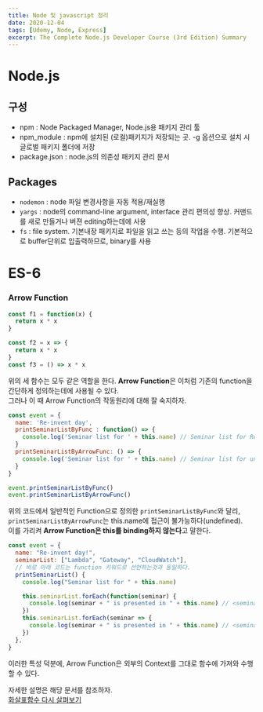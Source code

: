 ```yaml
---
title: Node 및 javascript 정리
date: 2020-12-04
tags: [Udemy, Node, Express]
excerpt: The Complete Node.js Developer Course (3rd Edition) Summary
---
```


# Node.js

## 구성

- npm : Node Packaged Manager, Node.js용 패키지 관리 툴
- npm_module : npm에 설치된 (로컬)패키지가 저장되는 곳. -g 옵션으로 설치 시 글로벌 패키지 폴더에 저장
- package.json : node.js의 의존성 패키지 관리 문서

## Packages

- `nodemon` : node 파일 변경사항을 자동 적용/재실행
- `yargs` : node의 command-line argument, interface 관리 편의성 향상. 커맨드를 새로 만들거나 버젼 editing하는데에 사용
- `fs` : file system. 기본내장 패키지로 파일을 읽고 쓰는 등의 작업을 수행. 기본적으로 buffer단위로 입출력하므로, binary를 사용

# ES-6

### Arrow Function

```javascript
const f1 = function(x) {
  return x * x
}

const f2 = x => {
  return x * x
}
const f3 = () => x * x
```

위의 세 함수는 모두 같은 역할을 한다. **Arrow Function**은 이처럼 기존의 function을 간단하게 정의하는데에 사용될 수 있다.  
그러나 이 때 Arrow Function의 작동원리에 대해 잘 숙지하자.

```javascript
const event = {
  name: 'Re-invent day',
  printSeminarListByFunc : function() => {
    console.log('Seminar list for ' + this.name) // Seminar list for Re-invent day
  }
  printSeminarListByArrowFunc: () => {
    console.log('Seminar list for ' + this.name) // Seminar list for undefined
  }
}

event.printSeminarListByFunc()
event.printSeminarListByArrowFunc()
```

위의 코드에서 일반적인 Function으로 정의한 `printSeminarListByFunc`와 달리, `printSeminarListByArrowFunc`는 this.name에 접근이 불가능하다(undefined).  
이를 가리켜 **Arrow Function은 this를 binding하지 않는다**고 말한다.

```javascript
const event = {
  name: "Re-invent day!",
  seminarList: ["Lambda", "Gateway", "CloudWatch"],
  // 바로 아래 코드는 function 키워드로 선언하는것과 동일하다.
  printSeminarList() {
    console.log("Seminar list for " + this.name)

    this.seminarList.forEach(function(seminar) {
      console.log(seminar + " is presented in " + this.name) // <seminar name> is presented in undefined
    })
    this.seminarList.forEach(seminar => {
      console.log(seminar + " is presented in " + this.name) // <seminar name> is presented in Re-invent day
    })
  },
}
```

이러한 특성 덕분에, Arrow Function은 외부의 Context를 그대로 함수에 가져와 수행할 수 있다.

자세한 설명은 해당 문서를 참조하자.  
[화살표함수 다시 살펴보기](https://ko.javascript.info/arrow-functions)
